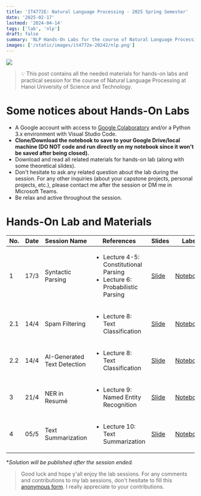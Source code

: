 ```yaml
---
title: 'IT4772E: Natural Language Processing - 2025 Spring Semester'
date: '2025-02-17'
lastmod: '2024-04-14'
tags: ['lab', 'nlp']
draft: false
summary: 'NLP Hands-On Labs for the course of Natural Language Processing at Hanoi University of Science and Technology, Spring semester 2025'
images: ['/static/images/it4772e-20242/nlp.png']
---
```


![](/static/images/it4772e-20242/nlp.png)

> 💡 This post contains all the needed materials for hands-on labs and practical session for the course of Natural Language Processing at Hanoi University of Science and Technology.

# Some notices about Hands-On Labs
* A Google account with access to [Google Colaboratory](https://colab.research.google.com/) and/or a Python 3.x environment with Visual Studio Code.
* **Clone/Download the notebook to save to your Google Drive/local machine (DO NOT code and run directly on my notebook since it won't be saved after being closed).**
* Download and read all related materials for hands-on lab (along with some theoretical slides).
* Don't hesitate to ask any related question about the lab during the session. For any other inquiries (about your capstone projects, personal projects, etc.), please contact me after the session or DM me in Microsoft Teams.
* Be relax and active throughout the session.

# Hands-On Lab and Materials

| No. | Date | Session Name | References | Slides | Labs | Solutions* |
| --- | --- | --- | ---- | --- | --- | --- |
| 1 | 17/3 | Syntactic Parsing | <ul><li>Lecture 4-5: Constitutional Parsing</li><li>Lecture 6: Probabilistic Parsing</li></ul> | [Slide](/static/images/it4772e-20242/Lab_01_Syntactic_Parsing.pdf) | [Notebook](https://colab.research.google.com/drive/1OsmfatR61tTwEn78irfiAa8CuP16trNM?usp=sharing) | [Solution](https://colab.research.google.com/drive/1noV-Dhdb7MK9f6Kh4QhSW-dNhyizAUMX?usp=sharing) |
| 2.1 | 14/4 | Spam Filtering | <ul><li>Lecture 8: Text Classification</li></ul> | [Slide](/static/images/it4772e-20242/Lab_02_Text_Classification.pdf) | [Notebook](https://colab.research.google.com/drive/1buTMI9sA_WRtIQ5eaFDbIV3Bxf0dqUon?usp=sharing) | [Solution](https://colab.research.google.com/drive/1A1Dz6YNX4IFImAGL44DINRH0xB9EgjAH?usp=sharing) |
| 2.2 | 14/4 | AI-Generated Text Detection | <ul><li>Lecture 8: Text Classification</li></ul> | [Slide](/static/images/it4772e-20242/Lab_02_Text_Classification.pdf) | [Notebook](https://colab.research.google.com/drive/137a99tBAa-2YydNxFhYjUuTNXZosRPLs?usp=sharing) | [Solution](https://colab.research.google.com/drive/1DBcucKmSmrgnEF0rqo_8jW_qEfKf8CPg?usp=sharing) |
| 3 | 21/4 | NER in Resumé | <ul><li>Lecture 9: Named Entity Recognition</li></ul> | [Slide]() | [Notebook](https://colab.research.google.com/drive/1ld2i567SvSvFtU41lw9DmMTSvogWkj53?usp=sharing) | [Solution](https://colab.research.google.com/drive/19LPDW9nnuGyAO6D00O3aWnFrxlVaxCFv?usp=sharing) |
| 4 | 05/5 | Text Summarization | <ul><li>Lecture 10: Text Summarization</li></ul> | [Slide]() | [Notebook](https://colab.research.google.com/drive/1WxYPR7fhxSYZBPeI6_TisqSOfXox9YHZ?usp=sharing) | [Solution](https://colab.research.google.com/drive/1TSSX0b7ew0MOkrFeql1J-Ktzcxo-Uhzm?usp=sharing) |

**Solution will be published after the session ended.*

> Good luck and hope y'all enjoy the lab sessions. For any comments and contributions to my lab sessions, don't hesitate to fill this [anonymous form](https://forms.gle/K5evw6QbuaAGbwTr6). I really appreciate to your contributions.